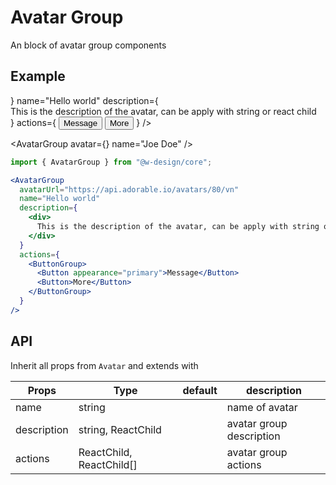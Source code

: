 
# Avatar Group
An block of avatar group components

## Example

<div style={{ maxWidth: "600px" }}>
  <AvatarGroup
    avatar={<Avatar avatarUrl="https://api.adorable.io/avatars/80/vn" />}
    name="Hello world"
    description={
      <div>
        This is the description of the avatar, can be apply with string or
        react child
      </div>
    }
    actions={
      <ButtonGroup>
        <Button appearance="primary">Message</Button>
        <Button>More</Button>
      </ButtonGroup>
    }
  />

  <AvatarGroup
    avatar={<Avatar avatarUrl="https://api.adorable.io/avatars/80/hello" />}
    name="Joe Doe"
  />
</div>

```jsx
import { AvatarGroup } from "@w-design/core";

<AvatarGroup
  avatarUrl="https://api.adorable.io/avatars/80/vn"
  name="Hello world"
  description={
    <div>
      This is the description of the avatar, can be apply with string or react child
    </div>
  }
  actions={
    <ButtonGroup>
      <Button appearance="primary">Message</Button>
      <Button>More</Button>
    </ButtonGroup>
  }
/>
```

## API

Inherit all props from `Avatar` and extends with

| Props       | Type                     | default | description              |
| ----------- | ------------------------ | ------- | ------------------------ |
| name        | string                   |         | name of avatar           |
| description | string, ReactChild       |         | avatar group description |
| actions     | ReactChild, ReactChild[] |         | avatar group actions     |
